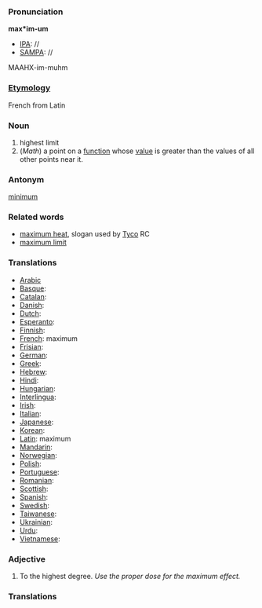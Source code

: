 ===Pronunciation===

'''max*im-um'''
*[[IPA]]: //
*[[SAMPA]]: //
MAAHX-im-muhm
===[[Etymology]]===

French from Latin
===Noun===

#highest limit
#(''Math'') a point on a [[function]] whose [[value]] is greater than the values of all other points near it.

===Antonym===

[[minimum]]

===Related words===
*[[maximum heat]], slogan used by [[en:Tyco|Tyco]] RC
*[[maximum limit]]

===Translations===
*[[Arabic]]
*[[Basque]]:
*[[Catalan]]:
*[[Danish]]:
*[[Dutch]]:
*[[Esperanto]]:
*[[Finnish]]:
*[[French]]: maximum
*[[Frisian]]:
*[[German]]:
*[[Greek]]: 
*[[Hebrew]]:
*[[Hindi]]:
*[[Hungarian]]:
*[[Interlingua]]:
*[[Irish]]:
*[[Italian]]:
*[[Japanese]]:
*[[Korean]]:
*[[Latin]]: maximum
*[[Mandarin]]:
*[[Norwegian]]:
*[[Polish]]:
*[[Portuguese]]:
*[[Romanian]]:
*[[Scottish]]:
*[[Spanish]]:
*[[Swedish]]:
*[[Taiwanese]]:
*[[Ukrainian]]:
*[[Urdu]]:
*[[Vietnamese]]:

===Adjective===

#To the highest degree. ''Use the proper dose for the maximum effect.''

===Translations===